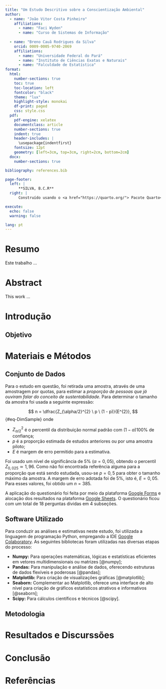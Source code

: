 ```yaml
---
title: "Um Estudo Descritivo sobre a Conscientização Ambiental"
author:
  - name: "João Vitor Costa Pinheiro"
    affiliations:
      - name: "Faci Wyden"
      - name: "Curso de Sistemas de Informação"
      
  - name: "Breno Cauã Rodrigues da Silva"
    orcid: 0009-0005-9740-2069
    affiliations:
      - name: "Universidade Federal do Pará"
      - name: "Instituto de Ciências Exatas e Naturais"
      - name: "Falculdade de Estatística"
format:
  html:
    number-sections: true
    toc: true
    toc-location: left
    fontcolor: "black"
    theme: "lux"
    highlight-style: monokai
    df-print: paged
    css: style.css
  pdf:
    pdf-engine: xelatex
    documentclass: article
    number-sections: true
    indent: true
    header-includes: |
      \usepackage{indentfirst}
    fontsize: 12pt
    geometry: [left=3cm, top=3cm, right=2cm, bottom=2cm]
  docx:
    number-sections: true

bibliography: references.bib

page-footer:
  left: |
      **SILVA, B.C.R**
  right: |
      Construído usando o <a href="https://quarto.org/"> Pacote Quarto</a>.

execute:
  echo: false
  warning: false

lang: pt
---
```


:::: progress
:::: {.progress-bar style="width: 100%;"}
::::
::::

# Resumo {.unnumbered}

Este trabalho ...

# Abstract {.unnumbered}

This work ...

:::: progress
:::: {.progress-bar style="width: 100%;"}
::::
::::

# Introdução

## Objetivo

:::: progress
:::: {.progress-bar style="width: 100%;"}
::::
::::

# Materiais e Métodos

## Conjunto de Dados

Para o estudo em questão, foi retirada uma amostra, através de uma amostragem por quotas, para estimar a *proporção de pessoas que já ouviram falar do conceito de sustentabilidade*. Para determinar o tamanho da amostra foi usada a seguinte expressão:

$$
n = \dfrac{Z_{\alpha/2}^{2} \ p \ (1 - p)}{E^{2}},
$$ {#eq-DimSample}
\noindent onde

-   $Z_{\alpha/2}^{2}$ é o percentil da distribuição normal padrão com $(1 - \alpha)100\%$ de confiança;
-   $p$ é a proporção estimada de estudos anteriores ou por uma amostra piloto;
-   $E$ é margem de erro permitido para a estimativa.

Foi usado um nível de significância de $5\%$ ($\alpha = 0,05$), obtendo o percentil $Z_{0,025} \simeq 1,96$. Como não foi encontrada referência alguma para a proporção que está sendo estudada, usou-se $p = 0,5$ para obter o tamanho máximo da amostra. A margem de erro adotada foi de $5\%$, isto é, $E = 0,05$. Para esses valores, foi obtido um $n = 385$.

A aplicação do questionário foi feita por meio da plataforma [Google Forms](https://docs.google.com/forms/u/0/) e alocação dos resultados na plataforma [Google Sheets](https://docs.google.com/spreadsheets/u/0/). O questionário ficou com um total de 18 perguntas dividas em 4 subseções.

## Software Utilizado

Para conduzir as análises e estimativas neste estudo, foi utilizada a linguagem de programação Python, empregando a IDE [Google Colaboratory](https://colab.research.google.com/). As seguintes bibliotecas foram utilizadas nas diversas etapas do processo:

- **Numpy:** Para operações matemáticas, lógicas e estatísticas eficientes em vetores multidimensionais ou matrizes [@numpy];
- **Pandas:** Para manipulação e análise de dados, oferecendo estruturas de dados flexíveis e poderosas [@pandas];
- **Matplotlib:** Para criação de visualizações gráficas [@matplotlib];
- **Seaborn:** Complementar ao Matplotlib, oferece uma interface de alto nível para criação de gráficos estatísticos atrativos e informativos [@seaborn];
- **Scipy:** Para cálculos científicos e técnicos [@scipy].

## Metodologia

:::: progress
:::: {.progress-bar style="width: 100%;"}
::::
::::

# Resultados e Discurssões

:::: progress
:::: {.progress-bar style="width: 100%;"}
::::
::::

# Conclusão

:::: progress
:::: {.progress-bar style="width: 100%;"}
::::
::::

# Referências

::: {#refs}
:::